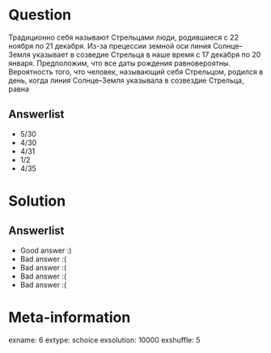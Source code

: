 Question
========
Традиционно себя называют Стрельцами люди, родившиеся с 22 ноября по 21 декабря. Из-за прецессии земной оси линия Солнце–Земля указывает в созведие Стрельца в наше время с 17 декабря по 20 января. Предположим, что все даты рождения равновероятны. Вероятность того, что человек, называющий себя Стрельцом, родился в день, когда линия Солнце–Земля указывала в созвездие Стрельца, равна


Answerlist
----------
*  $5/30$
*  $4/30$
*  $4/31$
*  $1/2$
*  $4/35$

Solution
========

Answerlist
----------
*  Good answer :)
*  Bad answer :(
*  Bad answer :(
*  Bad answer :(
*  Bad answer :(

Meta-information
================
exname: 6
extype: schoice
exsolution: 10000
exshuffle: 5
